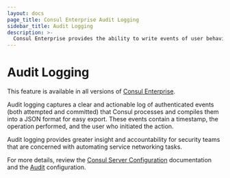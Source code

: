 ```yaml
---
layout: docs
page_title: Consul Enterprise Audit Logging
sidebar_title: Audit Logging
description: >-
  Consul Enterprise provides the ability to write events of user behavior with Consul’s API so operations and security users can perform legal compliance auditing.
---
```


# Audit Logging

<EnterpriseAlert>
  This feature is available in all versions of <a href="https://www.hashicorp.com/products/consul/">Consul Enterprise</a>.
</EnterpriseAlert>

Audit logging captures a clear and actionable log of authenticated events (both attempted and committed) that Consul processes and compiles them into a JSON format for easy export. These events contain a timestamp, the operation performed, and the user who initiated the action.

Audit logging provides greater insight and accountability for security teams that are concerned with automating service networking tasks.

For more details, review the [Consul Server Configuration](https://www.consul.io/docs/agent/options) documentation and the [Audit](https://www.consul.io/docs/agent/options#audit) configuration.
